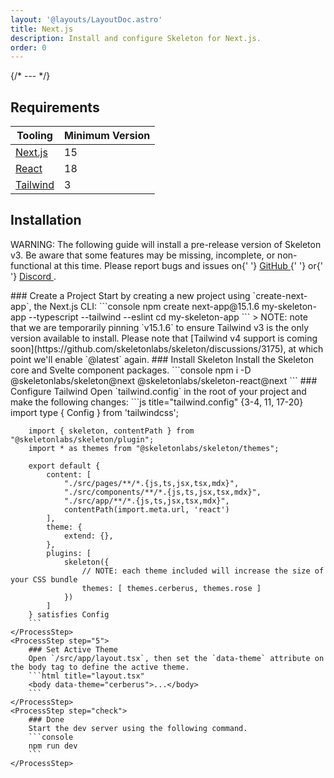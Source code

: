 ```yaml
---
layout: '@layouts/LayoutDoc.astro'
title: Next.js
description: Install and configure Skeleton for Next.js.
order: 0
---
```




{/* --- */}

## Requirements

| Tooling                              | Minimum Version |
| ------------------------------------ | --------------- |
| [Next.js](https://nextjs.org/)       | 15              |
| [React](https://react.dev/)          | 18              |
| [Tailwind](https://tailwindcss.com/) | 3               |

## Installation

<div class="card preset-outlined-error-500 preset-tonal-error p-8 space-y-8">
	<p>
		WARNING: The following guide will install a pre-release version of Skeleton v3. Be aware that some features may be missing, incomplete,
		or non-functional at this time. Please report bugs and issues on{' '}
		<a class="underline" href="https://github.com/skeletonlabs/skeleton/issues/new/choose" target="_blank" rel="external">
			GitHub
		</a>{' '}
		or{' '}
		<a class="underline" href="https://discord.gg/EXqV7W8MtY" target="_blank" rel="external">
			Discord
		</a>
		.
	</p>
</div>

<Process>
    <ProcessStep step="1">
        ### Create a Project
        Start by creating a new project using `create-next-app`, the Next.js CLI:
        ```console
        npm create next-app@15.1.6 my-skeleton-app --typescript --tailwind --eslint
        cd my-skeleton-app
        ```
		> NOTE: note that we are temporarily pinning `v15.1.6` to ensure Tailwind v3 is the only version available to install. Please note that [Tailwind v4 support is coming soon](https://github.com/skeletonlabs/skeleton/discussions/3175), at which point we'll enable `@latest` again.
    </ProcessStep>
    <ProcessStep step="2">
        ### Install Skeleton
        Install the Skeleton core and Svelte component packages.
        ```console
        npm i -D @skeletonlabs/skeleton@next @skeletonlabs/skeleton-react@next
        ```
    </ProcessStep>
    <ProcessStep step="4">
        ### Configure Tailwind
        Open `tailwind.config` in the root of your project and make the following changes:
        ```js title="tailwind.config" {3-4, 11, 17-20}
        import type { Config } from 'tailwindcss';

        import { skeleton, contentPath } from "@skeletonlabs/skeleton/plugin";
        import * as themes from "@skeletonlabs/skeleton/themes";

        export default {
            content: [
                "./src/pages/**/*.{js,ts,jsx,tsx,mdx}",
                "./src/components/**/*.{js,ts,jsx,tsx,mdx}",
                "./src/app/**/*.{js,ts,jsx,tsx,mdx}",
                contentPath(import.meta.url, 'react')
            ],
            theme: {
                extend: {},
            },
            plugins: [
                skeleton({
                    // NOTE: each theme included will increase the size of your CSS bundle
                    themes: [ themes.cerberus, themes.rose ]
                })
            ]
        } satisfies Config
        ```
    </ProcessStep>
    <ProcessStep step="5">
        ### Set Active Theme
        Open `/src/app/layout.tsx`, then set the `data-theme` attribute on the body tag to define the active theme.
        ```html title="layout.tsx"
        <body data-theme="cerberus">...</body>
        ```
    </ProcessStep>
    <ProcessStep step="check">
        ### Done
        Start the dev server using the following command.
    	```console
    	npm run dev
        ```
    </ProcessStep>

</Process>

